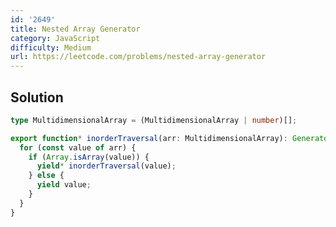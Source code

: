 ```yaml
---
id: '2649'
title: Nested Array Generator
category: JavaScript
difficulty: Medium
url: https://leetcode.com/problems/nested-array-generator
---
```


## Solution

```typescript showLineNumbers
type MultidimensionalArray = (MultidimensionalArray | number)[];

export function* inorderTraversal(arr: MultidimensionalArray): Generator<number, void, unknown> {
  for (const value of arr) {
    if (Array.isArray(value)) {
      yield* inorderTraversal(value);
    } else {
      yield value;
    }
  }
}
```
